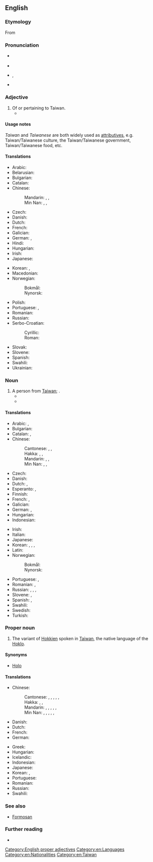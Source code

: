 {{also|taiwanese|Taïwanese}}
==English==
{{wikipedia}}

===Etymology===
From {{suffix|en|Taiwan|ese}}

===Pronunciation===
* {{a|UK}} {{IPA|en|/taɪwəˈniːz/}}
* {{audio|en|LL-Q1860 (eng)-Vealhurl-Taiwanese.wav ‎|Audio (UK)}}
* {{a|US}} {{enPR|tī'wä-nēzʹ}}, {{IPA|en|/ˌtaɪwɑˈniːz/}}
* {{rhymes|en|iːz|s=3}}

===Adjective===
{{en-adj}}

# Of or pertaining to Taiwan.
#* {{quote-book
|en
|year=1998
|last=Storey
|first=Robert
|chapter=Islands of the Taiwan Straits
|title=Taiwan
|series={{w|Lonely Planet}}
|url=https://archive.org/details/taiwan00stor/
|edition=4th
|ISBN=0-86442-634-8
|OCLC=970524541
|OL=8314799M
|page=308
|pageurl=https://archive.org/details/taiwan00stor/page/308/
|text=At 6.30 am on 23 August 1958, Mao delivered his response to Khrushchev's peace initiative. The Chinese People's Liberation Army (PLA) rained thousands of artillery shells onto the '''Taiwanese''' islands of Kinmen and Matsu. The bombardment continued unabated for 44 days, during which time Kinmen sustained hits from over 474,000 artillery shells.}}

====Usage notes====
''Taiwan'' and ''Taiwanese'' are both widely used as [[attributives]], e.g. Taiwan/Taiwanese culture, the Taiwan/Taiwanese government, Taiwan/Taiwanese food, etc.

====Translations====
{{trans-top|relating to Taiwan}}
* Arabic: {{t|ar|تَايْوَانِيّ|tr=taywāniyy}}
* Belarusian: {{t|be|тайва́ньскі}}
* Bulgarian: {{t|bg|тайва́нски}}
* Catalan: {{t+|ca|taiwanès}}
* Chinese:
*: Mandarin: {{t+|cmn|臺灣|alt=臺灣的}}, {{t+|cmn|台灣|alt=台灣的}}, {{t+|cmn|台湾|alt=台湾的|tr=Táiwān de}}
*: Min Nan: {{t+|nan|臺灣|alt=臺灣的}}, {{t+|nan|台灣|alt=台灣的}}, {{t|nan|台湾|alt=台湾的|tr=Tâi-ôan--ê}}
* Czech: {{t+|cs|tchajwanský}}
* Danish: {{t|da|taiwansk}}
* Dutch: {{t+|nl|Taiwanees}}
* French: {{t+|fr|taïwanais}}
* Galician: {{t|gl|taiwanés}}
* German: {{t+|de|taiwanisch}}, {{t+|de|Taiwan|alt=Taiwan-}}
* Hindi: {{t|hi|ताइवानी}}
* Hungarian: {{t+|hu|tajvani}}
* Irish: {{t|ga|Téavánach}}
* Japanese: {{t+|ja|台湾|alt=台湾の|tr=たいわんの, Taiwan no}}
{{trans-mid}}
* Korean: {{t+|ko|대만|alt=대만의}}, {{t+|ko|타이완|alt=타이완의}}
* Macedonian: {{t|mk|тајвански}}
* Norwegian:
*: Bokmål: {{t+|nb|taiwansk}}
*: Nynorsk: {{t+|nn|taiwansk}}
* Polish: {{t+|pl|tajwański}}
* Portuguese: {{t+|pt|taiwanês}}, {{t|pt|taiuanês}}
* Romanian: {{t|ro|taiwanez}}
* Russian: {{t+|ru|тайва́ньский}}
* Serbo-Croatian:
*: Cyrillic: {{t|sh|та̏јва̄нскӣ}}
*: Roman: {{t+|sh|tȁjvānskī}}
* Slovak: {{t|sk|taiwanský}}
* Slovene: {{t|sl|tájvanski}}
* Spanish: {{t+|es|taiwanés}}
* Swahili: {{t|sw|Kitaiwani}}
* Ukrainian: {{t|uk|тайва́нський}}
{{trans-bottom}}

===Noun===
{{en-noun|Taiwanese}}

# A person from [[Taiwan]]; {{non-gloss definition|usually plural}}.
#* {{quote-book
|en
|year=1978
|last=Nixon
|first=Richard
|authorlink=Richard Nixon
|title=RN: the Memoirs of Richard Nixon
|url=https://archive.org/details/rnmemoirsofricha00nixo/
|publisher=Grosset & Dunlap
|ISBN=0-448-14374-7
|LCCN=77-87793
|OCLC=760525066
|OL=7561812M
|page=570
|pageurl=https://archive.org/details/rnmemoirsofricha00nixo/page/570/
|text=Taiwan was the touchstone for both sides. We felt that we should not and could not abandon the '''Taiwanese'''; we were committed to Taiwan's right to exist as an independent nation.}}
#* {{quote-book
|en
|year=1996
|last=Marsh
|first=Robert M.
|chapter=Solidarity with Extended Kin
|title=The Great Transformation: Social Change in Taipei, Taiwan Since the 1960s
|url=https://archive.org/details/greattransformat0000mars/
|publisher={{w|M.E. Sharpe}}
|ISBN=1-56324-788-7
|LCCN=96-6317
|OCLC=925201650
|pages=149-150
|pageurl=https://archive.org/details/greattransformat0000mars/page/150/
|text=We know the “ethnic” distribution between '''Taiwanese''' and mainland Chinese households in each district (''ch’ü'') of Taipei. In 1963, the percent of '''Taiwanese''' households varied from only 28.8% in Taan district to 86% in Chiencheng district. In 1991, Taan again had the lowest percent of '''Taiwanese''' households (63%) and Tatung the highest (86%).}}

====Translations====
{{trans-top|person from Taiwan}}
* Arabic: {{t|ar|تَايْوَانِيّ|m|tr=taywāniyy}}, {{t|ar|تَايْوَانِيَّة|f|tr=taywāniyya}}
* Bulgarian: {{t|bg|тайва́нец|m}}
* Catalan: {{t+|ca|taiwanès|m}}, {{t+|ca|taiwanesa|f}}
* Chinese:
*: Cantonese: {{t|yue|臺灣人}}, {{t|yue|台灣人}}, {{t|yue|台湾人|tr=toi4 waan1 jan4}}
*: Hakka: {{t|hak|臺灣人}}, {{t|hak|台灣人}}, {{t|hak|台湾人|tr=thòi-vàn-ngìn}}
*: Mandarin: {{t+|cmn|臺灣人}}, {{t+|cmn|台灣人}}, {{t+|cmn|台湾人|tr=táiwānrén}}
*: Min Nan: {{t+|nan|臺灣人}}, {{t+|nan|台灣人}}, {{t|nan|台湾人|tr=tâi-ôan-lâng}}
* Czech: {{t+|cs|Tchajwanec|m}}
* Danish: {{t|da|taiwaner|c}}
* Dutch: {{t+|nl|Taiwanees|m}}, {{t+|nl|Taiwanese|f}}
* Esperanto: {{t|eo|tajvanano}} {{qualifier|man or woman}}, {{t|eo|tajvananino}} {{qualifier|woman}}
* Finnish: {{t+|fi|taiwanilainen}}
* French: {{t+|fr|Taïwanais|m}}, {{t+|fr|Taïwanaise|f}}
* Galician: {{t|gl|taiwanés|m}}
* German: {{t+|de|Taiwaner|m}}, {{t+|de|Taiwanerin|f}}
* Hungarian: {{t+|hu|tajvani}}
* Indonesian: {{t|id|[[orang]] [[Taiwan]]}}
{{trans-mid}}
* Irish: {{t|ga|Téavánach|m}}
* Italian: {{t+|it|taiwanese|m|f}}
* Japanese: {{t+|ja|台湾人|tr=たいわんじん, taiwanjin}}
* Korean: {{t|ko|대만인(臺灣人)}}, {{t|ko|[[대만]] [[사람]]}}, {{t|ko|타이완인}}, {{t|ko|[[타이완]] [[사람]]}}
* Latin: {{t|la|taiwanensis}}
* Norwegian:
*: Bokmål: {{t+|nb|taiwaner|m}}
*: Nynorsk: {{t+|nn|taiwanar|m}}
* Portuguese: {{t+|pt|taiwanês|m}}, {{t|pt|taiwanesa|f}}
* Romanian: {{t|ro|taiwanez|m}}, {{t|ro|taiwaneză|f}}
* Russian: {{t+|ru|тайва́нец|m}}, {{t|ru|[[жи́тельница]] [[Тайвань|Тайва́ня]]|f}}, {{t|ru|тайва́нька|f}} {{qualifier|colloquial}}, {{t|ru|тайва́нка|f}} {{qualifier|colloquial}}
* Slovene: {{t|sl|Tájvanec|m}}, {{t|sl|Tájvanka|f}}
* Spanish: {{t+|es|taiwanés|m}}, {{t+|es|taiwanesa|f}}
* Swahili: {{t+|sw|Mtaiwani}}
* Swedish: {{t+|sv|taiwanes}}
* Turkish: {{t+|tr|Tayvanlı}}
{{trans-bottom}}

===Proper noun===
{{en-proper noun}}

# The variant of [[Hokkien]] spoken in [[Taiwan]], the native language of the [[Hoklo]].

====Synonyms====
* [[Holo]]

====Translations====
{{trans-top|language}}
* Chinese:
*: Cantonese: {{t|yue|台灣話}}, {{t|yue|臺灣話}}, {{t|yue|台湾话|tr=toi4 waan1 waa6-2}}, {{t|yue|台語}}, {{t|yue|臺語}}, {{t|yue|台语|tr=toi4 jyu5}}
*: Hakka: {{t|hak|台灣話}}, {{t|hak|臺灣話}}, {{t|hak|台湾话|tr=thòi-vàn-fa}}
*: Mandarin: {{t+|cmn|台灣話}}, {{t+|cmn|臺灣話}}, {{t+|cmn|台湾话|tr=táiwānhuà}}, {{t+|cmn|台語}}, {{t+|cmn|臺語}}, {{t+|cmn|台语|tr=táiyǔ}}
*: Min Nan: {{t+|nan|臺語}}, {{t+|nan|台語}}, {{t|nan|台语|tr=tâi-gí, tâi-gú}}, {{t|nan|台灣話}}, {{t+|nan|臺灣話}}, {{t|nan|台湾话|tr=tâi-oân-ōe}}
* Danish: {{t|da|taiwansk}}
* Dutch: {{t+|nl|Taiwanees|n}}
* French: {{t+|fr|taïwanais|m}}
* German: {{t+|de|Taiwanisch|n}}
{{trans-mid}}
* Greek: {{t|el|ταϊβανικά|n-p}}
* Hungarian: {{t+|hu|tajvani}}
* Icelandic: {{t+|is|tævanska|f}}
* Indonesian: {{t|id|Bahasa Hokkien Taiwan}}
* Japanese: {{t+|ja|台湾語|tr=たいわんご, taiwango}}
* Korean: {{t|ko|대만어(臺灣語)}}, {{t|ko|타이완어}}
* Portuguese: {{t+|pt|taiwanês|m}}
* Romanian: {{t|ro|taiwaneză|f}}
* Russian: {{t+|ru|тайва́ньский|m}} {{qualifier|язы́к, диале́кт}}
* Swahili: {{t|sw|Kitaiwani}}
{{trans-bottom}}

===See also===
* [[Formosan]]

===Further reading===
* {{ethnologue|code=nan}}

[[Category:English proper adjectives]]
[[Category:en:Languages]]
[[Category:en:Nationalities]]
[[Category:en:Taiwan]]